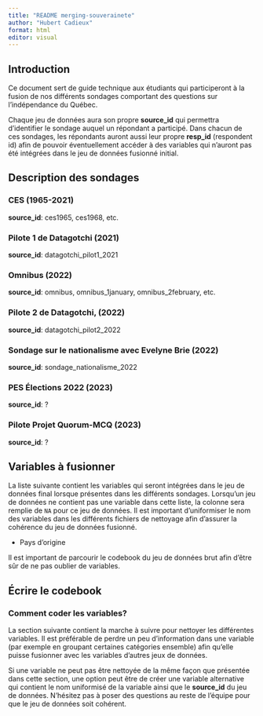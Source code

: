```yaml
---
title: "README merging-souverainete"
author: "Hubert Cadieux"
format: html
editor: visual
---
```


## Introduction

Ce document sert de guide technique aux étudiants qui participeront à la fusion de nos différents sondages comportant des questions sur l'indépendance du Québec.

Chaque jeu de données aura son propre **source_id** qui permettra d'identifier le sondage auquel un répondant a participé. Dans chacun de ces sondages, les répondants auront aussi leur propre **resp_id** (respondent id) afin de pouvoir éventuellement accéder à des variables qui n'auront pas été intégrées dans le jeu de données fusionné initial.


## Description des sondages

### CES (1965-2021)
**source_id**: ces1965, ces1968, etc. 

### Pilote 1 de Datagotchi (2021)
**source_id**: datagotchi_pilot1_2021

### Omnibus (2022)
**source_id**: omnibus, omnibus_1january, omnibus_2february, etc.

### Pilote 2 de Datagotchi, (2022)
**source_id**: datagotchi_pilot2_2022

### Sondage sur le nationalisme avec Evelyne Brie (2022)
**source_id**: sondage_nationalisme_2022

### PES Élections 2022 (2023)
**source_id**: ?

### Pilote Projet Quorum-MCQ (2023)
**source_id**: ?

## Variables à fusionner

La liste suivante contient les variables qui seront intégrées dans le jeu de données final lorsque présentes dans les différents sondages. Lorsqu'un jeu de données ne contient pas une variable dans cette liste, la colonne sera remplie de `NA` pour ce jeu de données. Il est important d'uniformiser le nom des variables dans les différents fichiers de nettoyage afin d'assurer la cohérence du jeu de données fusionné.


- Pays d'origine

Il est important de parcourir le codebook du jeu de données brut afin d'être sûr de ne pas oublier de variables.

## Écrire le codebook

### Comment coder les variables?
La section suivante contient la marche à suivre pour nettoyer les différentes variables. Il est préférable de perdre un peu d'information dans une variable (par exemple en groupant certaines catégories ensemble) afin qu'elle puisse fusionner avec les variables d'autres jeux de données.

Si une variable ne peut pas être nettoyée de la même façon que présentée dans cette section, une option peut être de créer une variable alternative qui contient le nom uniformisé de la variable ainsi que le **source_id** du jeu de données. N'hésitez pas à poser des questions au reste de l'équipe pour que le jeu de données soit cohérent.


